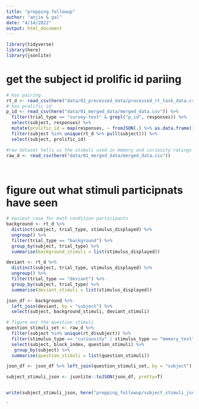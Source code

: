 ```yaml
---
title: "prepping followup"
author: "anjie & gal"
date: "4/14/2022"
output: html_document
---
```


```r
library(tidyverse)
library(here)
library(jsonlite)
```

# get the subject id prolific id pariing 
```r
# has pairing 
rt_d <- read_csv(here("data/02_processed_data/processed_rt_task_data.csv"))
# has prolific id
p_id <- read_csv(here("data/01_merged_data/merged_data.csv")) %>% 
  filter(trial_type == "survey-text" & grepl("p_id", responses)) %>% 
  select(subject, responses) %>% 
  mutate(prolific_id = map(responses, ~ fromJSON(.) %>% as.data.frame()) %>% unlist()) %>% 
  filter(subject %in% unique(rt_d %>% pull(subject))) %>% 
  select(subject, prolific_id)

#raw dataset tells us the stimuli used in memory and curiosity ratings 
raw_d <- read_csv(here("data/01_merged_data/merged_data.csv"))

  
```


# figure out what stimuli participnats have seen

```r
# easiest case for math condition participants
background <- rt_d %>% 
  distinct(subject, trial_type, stimulus_displayed) %>% 
  ungroup() %>% 
  filter(trial_type == "background") %>% 
  group_by(subject, trial_type) %>% 
  summarise(background_stimuli = list(stimulus_displayed))

deviant <- rt_d %>% 
  distinct(subject, trial_type, stimulus_displayed) %>% 
  ungroup() %>% 
  filter(trial_type == "deviant") %>% 
  group_by(subject, trial_type) %>% 
  summarise(deviant_stimuli = list(stimulus_displayed))

json_df <- background %>% 
  left_join(deviant, by = "subject") %>% 
  select(subject, background_stimuli, deviant_stimuli)

# figure out the question stimuli
question_stimuli_set <- raw_d %>% 
  filter(subject %in% unique(rt_d$subject)) %>% 
  filter(stimulus_type == "curiousity" | stimulus_type == "memory_test") %>% 
  select(subject, block_index, question_stimuli) %>% 
   group_by(subject) %>% 
  summarise(question_stimuli = list(question_stimuli))

json_df <- json_df %>% left_join(question_stimuli_set, by = "subject")

subject_stimuli_json <- jsonlite::toJSON(json_df, pretty=T)


write(subject_stimuli_json, here("prepping_followup/subject_stimuli_json.json"))
```

`






